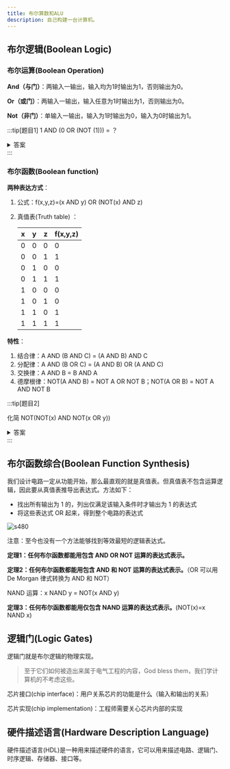 ```yaml
---
title: 布尔算数和ALU
description: 自己构建一台计算机。
---
```


## 布尔逻辑(Boolean Logic)

### 布尔运算(Boolean Operation)

**And（与门）**：两输入一输出，输入均为1时输出为1，否则输出为0。

**Or（或门）**：两输入一输出，输入任意为1时输出为1，否则输出为0。

**Not（非门）**：单输入一输出，输入为1时输出为0，输入为0时输出为1。

:::tip[题目1]
1 AND (0 OR (NOT (1))) = ？
<details>
<summary>答案</summary>
```
0
```
</details>
:::

### 布尔函数(Boolean function)

**两种表达方式**：

1. 公式：f(x,y,z)=(x AND y) OR (NOT(x) AND z)

2. 真值表(Truth table) ：

    | x | y | z | f(x,y,z) |
    | - | - | - | - |
    | 0 | 0 | 0 | 0 |
    | 0 | 0 | 1 | 1 |
    | 0 | 1 | 0 | 0 |
    | 0 | 1 | 1 | 1 |
    | 1 | 0 | 0 | 0 |
    | 1 | 0 | 1 | 0 |
    | 1 | 1 | 0 | 1 |
    | 1 | 1 | 1 | 1 |

**特性**：
1. 结合律：A AND (B AND C) = (A AND B) AND C
2. 分配律：A AND (B OR C) = (A AND B) OR (A AND C)
3. 交换律：A AND B = B AND A
4. 德摩根律：NOT(A AND B) = NOT A OR NOT B；NOT(A OR B) = NOT A AND NOT B

:::tip[题目2]

化简 NOT(NOT(x) AND NOT(x OR y))

<details>
<summary>答案</summary>
```
= NOT(NOT(x) AND NOT(x) AND NOT(y)) = NOT(NOT(x) AND NOT(y))
= NOT(NOT(x)) OR NOT(NOT(y)) = x OR y
```
</details>
:::

## 布尔函数综合(Boolean Function Synthesis)

我们设计电路一定从功能开始，那么最直观的就是真值表。但真值表不包含运算逻辑，因此要从真值表推导出表达式。方法如下：

- 找出所有输出为 1 的，列出仅满足该输入条件时才输出为 1 的表达式
- 将这些表达式 OR 起来，得到整个电路的表达式

![s480](../../../../assets/images/n2t_11.png)

注意：至今也没有一个方法能够找到等效最短的逻辑表达式。

**定理1：任何布尔函数都能用包含 AND OR NOT 运算的表达式表示。**

**定理2：任何布尔函数都能用包含 AND 和 NOT 运算的表达式表示。**（OR 可以用 De Morgan 律式转换为 AND 和 NOT）

NAND 运算：x NAND y = NOT(x AND y)

**定理3：任何布尔函数都能用仅包含 NAND 运算的表达式表示。**(NOT(x)=x NAND x)

## 逻辑门(Logic Gates)

逻辑门就是布尔逻辑的物理实现。

> 至于它们如何被造出来属于电气工程的内容，God bless them，我们学计算机的不考虑这些。

芯片接口(chip interface)：用户关系芯片的功能是什么（输入和输出的关系）

芯片实现(chip implementation)：工程师需要关心芯片内部的实现

## 硬件描述语言(Hardware Description Language)

硬件描述语言(HDL)是一种用来描述硬件的语言，它可以用来描述电路、逻辑门、时序逻辑、存储器、接口等。

<LinkCard title="项目首页" description="从非门到俄罗斯方块项目笔记" href="../nand2tetris" />
